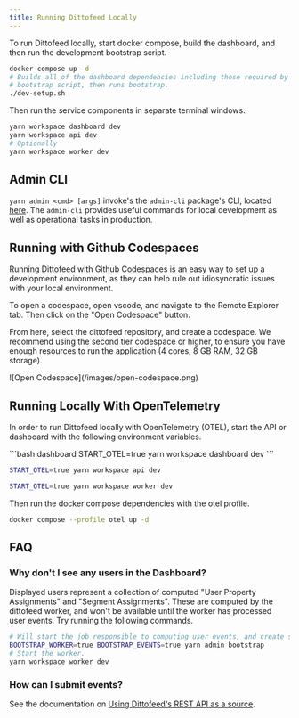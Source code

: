 ```yaml
---
title: Running Dittofeed Locally
---
```


To run Dittofeed locally, start docker compose, build the dashboard, and then run the development bootstrap script.

```bash
docker compose up -d
# Builds all of the dashboard dependencies including those required by the
# bootstrap script, then runs bootstrap.
./dev-setup.sh
```

Then run the service components in separate terminal windows.

```bash
yarn workspace dashboard dev
yarn workspace api dev
# Optionally
yarn workspace worker dev
```

## Admin CLI

`yarn admin <cmd> [args]` invoke's the `admin-cli` package's CLI, located [here](https://github.com/dittofeed/dittofeed/tree/main/packages/admin-cli). The `admin-cli` provides useful commands for local development as well as operational tasks in production.

## Running with Github Codespaces

Running Dittofeed with Github Codespaces is an easy way to set up a development environment, as they can help rule out idiosyncratic issues with your local environment.

To open a codespace, open vscode, and navigate to the Remote Explorer tab. Then click on the "Open Codespace" button.

From here, select the dittofeed repository, and create a codespace. We recommend using the second tier codespace or higher, to ensure you have enough resources to run the application (4 cores, 8 GB RAM, 32 GB storage).

<Frame>
![Open Codespace](/images/open-codespace.png)
</Frame>

## Running Locally With OpenTelemetry

In order to run Dittofeed locally with OpenTelemetry (OTEL), start the API or dashboard with the following environment variables.

<CodeGroup>
```bash dashboard
START_OTEL=true yarn workspace dashboard dev
```

```bash API
START_OTEL=true yarn workspace api dev
```

```bash worker
START_OTEL=true yarn workspace worker dev
```
</CodeGroup>

Then run the docker compose dependencies with the otel profile.

```bash
docker compose --profile otel up -d
```

## FAQ

### Why don't I see any users in the Dashboard?

Displayed users represent a collection of computed "User Property Assignments" and "Segment Assignments". These are computed by the dittofeed worker, and won't be available until the worker has processed user events. Try running the following commands.

```bash
# Will start the job responsible to computing user events, and create sample events.
BOOTSTRAP_WORKER=true BOOTSTRAP_EVENTS=true yarn admin bootstrap
# Start the worker.
yarn workspace worker dev
```

### How can I submit events?

See the documentation on [Using Dittofeed's REST API as a source](/integrations/sources/api).